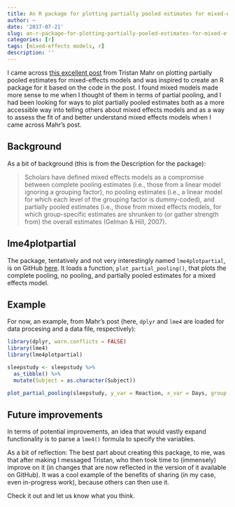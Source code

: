 ```yaml
---
title: An R package for plotting partially pooled estimates for mixed-effects models
author: ~
date: '2017-07-21'
slug: an-r-package-for-plotting-partially-pooled-estimates-for-mixed-effects-models
categories: [r]
tags: [mixed-effects models, r]
description: ''
---
```


I came across [this excellent post](https://tjmahr.github.io/plotting-partial-pooling-in-mixed-effects-models/) from Tristan Mahr on plotting partially pooled estimates for mixed-effects models and was inspired to create an R package for it based on the code in the post. I found mixed models made more sense to me when I thought of them in terms of partial pooling, and I had been looking for ways to plot partially pooled estimates both as a more accessible way into telling others about mixed effects models and as a way to assess the fit of and better understand mixed effects models when I came across Mahr's post. 

## Background

As a bit of background (this is from the Description for the package):

>Scholars have defined mixed effects models as a compromise between complete pooling estimates (i.e., those from a linear model ignoring a grouping factor), no pooling estimates (i.e., a linear model for which each level of the grouping factor is dummy-coded), and partially pooled estimates (i.e., those from mixed effects models, for which group-specific estimates are shrunken to (or gather strength from) the overall estimates (Gelman & Hill, 2007).

## lme4plotpartial

The package, tentatively and not very interestingly named `lme4plotpartial`, is on GitHub [here](https://github.com/jrosen48/lme4plotpartial). It loads a function, `plot_partial_pooling()`, that plots the complete pooling, no pooling, and partially pooled estimates for a mixed effects model.

## Example 

For now, an example, from Mahr's post (here, `dplyr` and `lme4` are loaded for data procesing and a data file, respectively):

```r
library(dplyr, warn.conflicts = FALSE)
library(lme4)
library(lme4plotpartial)

sleepstudy <- sleepstudy %>% 
  as_tibble() %>% 
  mutate(Subject = as.character(Subject))

plot_partial_pooling(sleepstudy, y_var = Reaction, x_var = Days, group = Subject)

```

## Future improvements

In terms of potential improvements, an idea that would vastly expand functionality is to parse a `lme4()` formula to specify the variables. 

As a bit of reflection: The best part about creating this package, to me, was that after making I messaged Tristan, who then took time to  (immensely) improve on it (in changes that are now reflected in the version of it available on GitHub). It was a cool example of the benefits of sharing (in my case, even in-progress work), because others can then use it.

Check it out and let us know what you think.